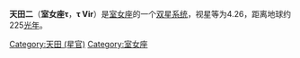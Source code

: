 {{Starbox begin
| name = τ Vir
}}
{{Starbox observe
| epoch = [[J2000.0|J2000.0]]
| constell = [[室女座|室女座]]
| 星官 = [[:Category:天田_(星官)|天田]] （[[角宿|角宿]]）
| ra = {{RA| +14| 1| 38.78}}
| dec = {{DEC| 1| 32| 40.50}}
| appmag_v = 4.26
}}
{{Starbox character
| class =  A3V
| b-v =  +0.10
| u-b =  +0.12
| variable = 
}}
{{Starbox astrometry
| radial_v =  -2.0
| prop_mo_ra = 17.49
| prop_mo_dec = -21.27
| parallax = 14.50
| p_error = 0.18
| absmag_v = 0.07
}}
{{Starbox catalog
| names = 室女座93，HIP 68520，HR 5264，HD 122408，SAO 120238，FK5 516
}}
{{Starbox reference |Simbad=tau+Vir }}
{{Starbox end}}

'''天田二'''（'''室女座τ'''，'''τ Vir'''）是[[室女座|室女座]]的一个[[双星|双星系统]]，视星等为4.26，距离地球约225[[光年|光年]]。
{{星官|天田|2|7|角宿}}

[[Category:天田_(星官)|Category:天田 (星官)]]
[[Category:室女座|Category:室女座]]